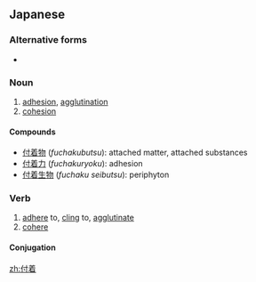 {{also|附著}}

==Japanese==
{{ja-kanjitab|ふ|ちゃく|yomi=on}}

===Alternative forms===
* {{l|ja|附着}}

===Noun===
{{ja-noun|ふちゃく}}

# [[adhesion]], [[agglutination]]
# [[cohesion]]

====Compounds====
* [[付着物]] (''fuchakubutsu''): attached matter, attached substances
* [[付着力]] (''fuchakuryoku''): adhesion
* [[付着生物]] (''fuchaku seibutsu''): periphyton

===Verb===
{{ja-verb-suru|ふちゃく}}

# [[adhere]] to, [[cling]] to, [[agglutinate]]
# [[cohere]]

====Conjugation====
{{ja-suru|ふちゃく}}

[[zh:付着]]